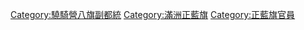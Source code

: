 [[Category:驍騎營八旗副都統|Category:驍騎營八旗副都統]]
[[Category:滿洲正藍旗|Category:滿洲正藍旗]]
[[Category:正藍旗官員|Category:正藍旗官員]]